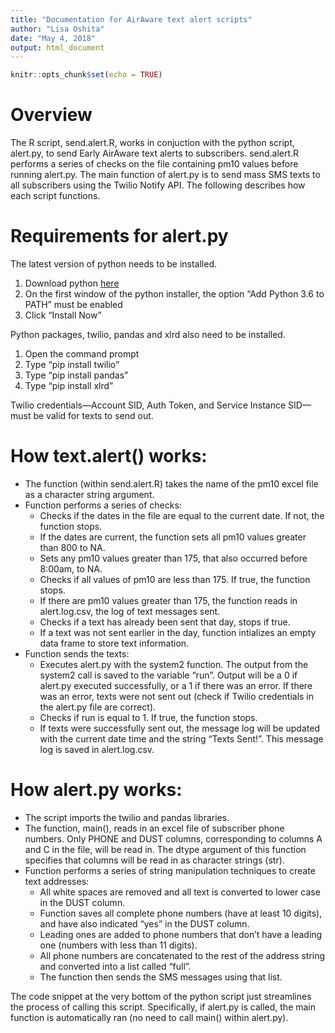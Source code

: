 ```yaml
---
title: "Documentation for AirAware text alert scripts"
author: "Lisa Oshita"
date: "May 4, 2018"
output: html_document
---
```


```r
knitr::opts_chunk$set(echo = TRUE)
```

# Overview

The R script, send.alert.R, works in conjuction with the python script, alert.py, to send Early AirAware text alerts to subscribers. send.alert.R performs a series of checks on the file containing pm10 values before running alert.py. The main function of alert.py is to send mass SMS texts to all subscribers using the Twilio Notify API. The following describes how each script functions. 


# Requirements for alert.py

The latest version of python needs to be installed.

1. Download python [here](https://www.python.org/downloads/)
2. On the first window of the python installer, the option "Add Python 3.6 to PATH" must be enabled
3. Click "Install Now"

Python packages, twilio, pandas and xlrd also need to be installed.

1. Open the command prompt
2. Type "pip install twilio"
3. Type "pip install pandas"
4. Type "pip install xlrd"

Twilio credentials---Account SID, Auth Token, and Service Instance SID---must be valid for texts to send out. 


# How text.alert() works:

* The function (within send.alert.R) takes the name of the pm10 excel file as a character string argument.
* Function performs a series of checks:
    + Checks if the dates in the file are equal to the current date. If not, the function stops.
    + If the dates are current, the function sets all pm10 values greater than 800 to NA.
    + Sets any pm10 values greater than 175, that also occurred before 8:00am, to NA.
    + Checks if all values of pm10 are less than 175. If true, the function stops. 
    + If there are pm10 values greater than 175, the function reads in alert.log.csv, the log of text messages sent.
    + Checks if a text has already been sent that day, stops if true. 
    + If a text was not sent earlier in the day, function intializes an empty data frame to store text information.
* Function sends the texts: 
    + Executes alert.py with the system2 function. The output from the system2 call is saved to the variable "run". Output will be a 0 if alert.py executed successfully, or a 1 if there was an error. If there was an error, texts were not sent out (check if Twilio credentials in the alert.py file are correct).
    + Checks if run is equal to 1. If true, the function stops. 
    + If texts were successfully sent out, the message log will be updated with the current date time and the string "Texts Sent!". This message log is saved in alert.log.csv. 


# How alert.py works: 

* The script imports the twilio and pandas libraries.
* The function, main(), reads in an excel file of subscriber phone numbers. Only PHONE and DUST columns, corresponding to columns A and C in the file, will be read in. The dtype argument of this function specifies that columns will be read in as character strings (str). 
* Function performs a series of string manipulation techniques to create text addresses:
    + All white spaces are removed and all text is converted to lower case in the DUST column.
    + Function saves all complete phone numbers (have at least 10 digits), and have also indicated "yes" in the DUST column. 
    + Leading ones are added to phone numbers that don't have a leading one (numbers with less than 11 digits).
    + All phone numbers are concatenated to the rest of the address string and converted into a list called "full".
    + The function then sends the SMS messages using that list. 

The code snippet at the very bottom of the python script just streamlines the process of calling this script. Specifically, if alert.py is called, the main function is automatically ran (no need to call main() within alert.py).


